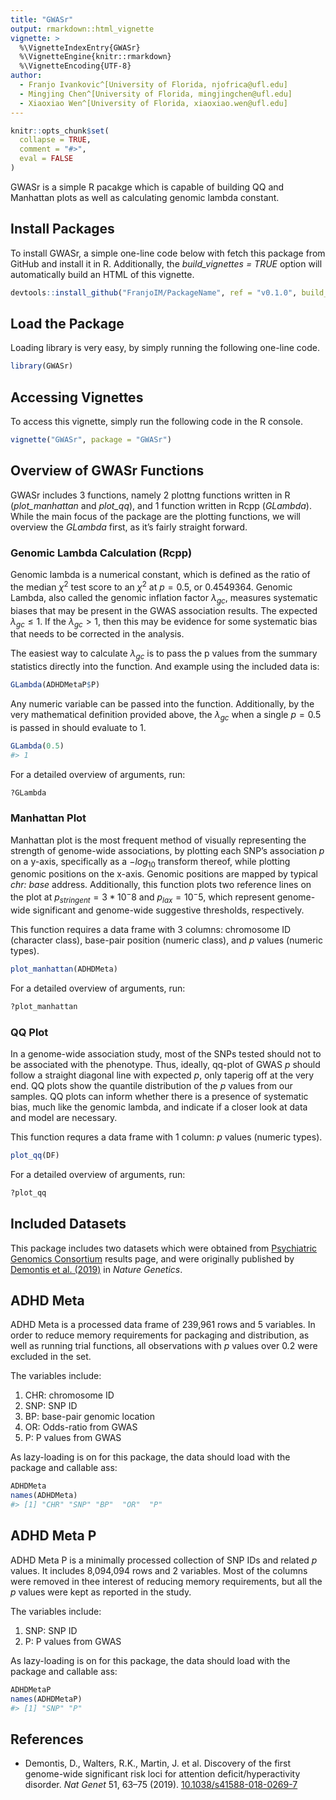 ```yaml
---
title: "GWASr"
output: rmarkdown::html_vignette
vignette: >
  %\VignetteIndexEntry{GWASr}
  %\VignetteEngine{knitr::rmarkdown}
  %\VignetteEncoding{UTF-8}
author:
  - Franjo Ivankovic^[University of Florida, njofrica@ufl.edu]
  - Mingjing Chen^[University of Florida, mingjingchen@ufl.edu]
  - Xiaoxiao Wen^[University of Florida, xiaoxiao.wen@ufl.edu]
---
```


```r
knitr::opts_chunk$set(
  collapse = TRUE,
  comment = "#>",
  eval = FALSE
)
```

GWASr is a simple R pacakge which is capable of building QQ and Manhattan plots as well as calculating genomic lambda constant.

## Install Packages
To install GWASr, a simple one-line code below with fetch this package from GitHub and install it in R. Additionally, the *build_vignettes = TRUE* option will automatically build an HTML of this vignette.
```r
devtools::install_github("FranjoIM/PackageName", ref = "v0.1.0", build_vignettes = TRUE)
```

## Load the Package
Loading library is very easy, by simply running the following one-line code.
```r
library(GWASr)
```

## Accessing Vignettes
To access this vignette, simply run the following code in the R console.
```r
vignette("GWASr", package = "GWASr")
```

## Overview of GWASr Functions
GWASr includes 3 functions, namely 2 plottng functions written in R (*plot_manhattan* and *plot_qq*), and 1 function written in Rcpp (*GLambda*). While the main focus of the package are the plotting functions, we will overview the *GLambda* first, as it's fairly straight forward. 

### Genomic Lambda Calculation (Rcpp)
Genomic lambda is a numerical constant, which is defined as the ratio of the median $\chi^2$ test score to an $\chi^2$ at $p=0.5$, or $0.4549364$. Genomic Lambda, also called the genomic inflation factor $\lambda_{gc}$, measures systematic biases that may be present in the GWAS association results. The expected $\lambda_{gc} \leq 1$. If the $\lambda_{gc} > 1$, then this may be evidence for some systematic bias that needs to be corrected in the analysis. 

The easiest way to calculate $\lambda_{gc}$ is to pass the p values from the summary statistics directly into the function. And example using the included data is:
```r
GLambda(ADHDMetaP$P)
```

Any numeric variable can be passed into the function. Additionally, by the very mathematical definition provided above, the $\lambda_{gc}$ when a single $p = 0.5$ is passed in should evaluate to $1$.
```r
GLambda(0.5)
#> 1
```

For a detailed overview of arguments, run:
```r
?GLambda
```

### Manhattan Plot
Manhattan plot is the most frequent method of visually representing the strength of genome-wide associations, by plotting each SNP's association $p$ on a y-axis, specifically as a $-log_{10}$ transform thereof, while plotting genomic positions on the x-axis. Genomic positions are mapped by typical *chr: base* address. Additionally, this function plots two reference lines on the plot at $p_{stringent} = 3*10^-8$ and $p_{lax} = 10^-5$, which represent genome-wide significant and genome-wide suggestive thresholds, respectively.

This function requires a data frame with 3 columns: chromosome ID (character class), base-pair position (numeric class), and $p$ values (numeric types). 
```r
plot_manhattan(ADHDMeta)
```

For a detailed overview of arguments, run:
```r
?plot_manhattan
```

### QQ Plot
In a genome-wide association study, most of the SNPs tested should not to be associated with the phenotype. Thus, ideally, qq-plot of GWAS $p$ should follow a straight diagonal line with expected $p$, only taperig off at the very end. QQ plots show the quantile distribution of the $p$ values from our samples. QQ plots can inform whether there is a presence of systematic bias, much like the genomic lambda, and indicate if a closer look at data and model are necessary.

This function requres a data frame with 1 column: $p$ values (numeric types).
```r
plot_qq(DF)
```

For a detailed overview of arguments, run:
```r
?plot_qq
```

## Included Datasets
This package includes two datasets which were obtained from [Psychiatric Genomics Consortium](https://www.med.unc.edu/pgc/download-results/) results page, and were originally published by [Demontis et al. (2019)](https://doi.org/10.1038/s41588-018-0269-7) in *Nature Genetics*.

## ADHD Meta
ADHD Meta is a processed data frame of 239,961 rows and 5 variables. In order to reduce memory requirements for packaging and distribution, as well as running trial functions, all observations with $p$ values over $0.2$ were excluded in the set.

The variables include:

1. CHR<chr>: chromosome ID
2. SNP<chr>: SNP ID
3. BP<num>: base-pair genomic location
4. OR<num>: Odds-ratio from GWAS
5. P<num>: P values from GWAS

As lazy-loading is on for this package, the data should load with the package and callable ass:
```r
ADHDMeta
names(ADHDMeta)
#> [1] "CHR" "SNP" "BP"  "OR"  "P"  
```

## ADHD Meta P
ADHD Meta P is a minimally processed collection of SNP IDs and related $p$ values. It includes 8,094,094 rows and 2 variables. Most of the columns were removed in thee interest of reducing memory requirements, but all the $p$ values were kept as reported in the study.

The variables include:

1. SNP<chr>: SNP ID
2. P<num>: P values from GWAS

As lazy-loading is on for this package, the data should load with the package and callable ass:
```r
ADHDMetaP
names(ADHDMetaP)
#> [1] "SNP" "P"  
```

## References
* Demontis, D., Walters, R.K., Martin, J. et al. Discovery of the first genome-wide significant risk loci for attention deficit/hyperactivity disorder. *Nat Genet* 51, 63–75 (2019). [10.1038/s41588-018-0269-7](https://doi.org/10.1038/s41588-018-0269-7)
